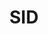 ---
title: "SID"
order: "10"
hero_image: "./sid.jpg"
hero_image_alt: "SID"
videoSourceURL: https://player.vimeo.com/video/521963968?h=4f0cfe0682&color=ffe000
videoTitle: "SID"
---